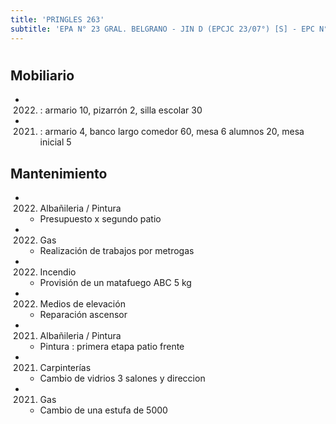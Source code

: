 ```yaml
---
title: 'PRINGLES 263'
subtitle: 'EPA N° 23 GRAL. BELGRANO - JIN D (EPCJC 23/07°) [S] - EPC N° 23 GRAL. BELGRANO - ESEA EN DANZA MASTRAZZI CURSO VOCACIONAL DE DANZA Y EXPRESIÓN CORPORAL JUVENIL N° 06'
---
```


#


## Mobiliario

*  (2022) : armario 10, pizarrón 2, silla escolar 30 

*  (2021) : armario 4, banco largo comedor 60, mesa 6 alumnos 20, mesa inicial 5 





## Mantenimiento

*  (2022) Albañileria / Pintura 
    + Presupuesto x segundo patio

*  (2022) Gas 
    + Realización de trabajos por metrogas

*  (2022) Incendio 
    + Provisión de un matafuego ABC 5 kg

*  (2022) Medios de elevación 
    + Reparación ascensor

*  (2021) Albañileria / Pintura 
    + Pintura : primera etapa patio frente

*  (2021) Carpinterías 
    + Cambio de vidrios  3 salones y direccion

*  (2021) Gas 
    + Cambio de una estufa de 5000



